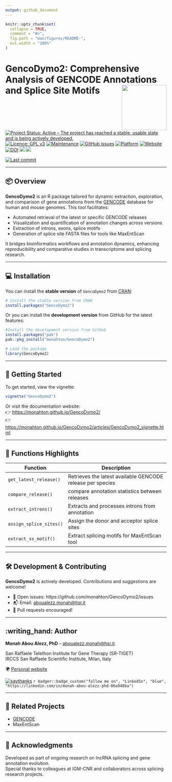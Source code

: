 ```yaml
---
output: github_document
---
```


<!-- README.md is generated from README.Rmd. Please edit that file -->

```r
knitr::opts_chunk$set(
  collapse = TRUE,
  comment = "#>",
  fig.path = "man/figures/README-",
  out.width = "100%"
)
```


# GencoDymo2: Comprehensive Analysis of GENCODE Annotations and Splice Site Motifs <img src="man/figures/GencoDymo2_logo.png" align="right" height="140"/>

[![Project Status: Active – The project has reached a stable, usable state and is being actively developed.](https://www.repostatus.org/badges/latest/active.svg)](https://www.repostatus.org/#active)
[![Licence: GPL v3](https://img.shields.io/badge/license-GPL--3-blue.svg)](https://www.gnu.org/licenses/gpl-3.0)
[![Maintenance](https://img.shields.io/badge/Maintained%3F-yes-green.svg)](https://github.com/monahton)
[![GitHub issues](https://img.shields.io/github/issues/monahton/GencoDymo2)](https://github.com/monahton/GencoDymo2/issues)
[![Platform](https://img.shields.io/badge/platform-all-green)](https://cran.r-project.org/)
[![Website](https://img.shields.io/badge/docs-website-blue)](https://monahton.github.io/GencoDymo2/)
[![DOI](https://zenodo.org/badge/DOI/10.5281/zenodo.15302316.svg)](https://doi.org/10.5281/zenodo.15302316)
[![](https://www.r-pkg.org/badges/version/GencoDymo2?color=green)](https://cran.r-project.org/package=GencoDymo2)
[![](http://cranlogs.r-pkg.org/badges/grand-total/GencoDymo2?color=green)](https://cran.r-project.org/package=GencoDymo2)

[![Last commit](https://img.shields.io/github/last-commit/monahton/GencoDymo2)](https://github.com/monahton/GencoDymo2/commits/main)


---

## 📦 Overview

**GencoDymo2** is an R package tailored for dynamic extraction, exploration, and comparison of gene annotations from the [GENCODE](https://www.gencodegenes.org) database for human and mouse genomes. This tool facilitates:

- Automated retrieval of the latest or specific GENCODE releases
- Visualization and quantification of annotation changes across versions
- Extraction of introns, exons, splice motifs
- Generation of splice site FASTA files for tools like MaxEntScan

It bridges bioinformatics workflows and annotation dynamics, enhancing reproducibility and comparative studies in transcriptome and splicing research.

---

## 💻 Installation

You can install the **stable version** of `GencoDymo2` from [CRAN](https://cran.r-project.org/package=GencoDymo2):

```r
# Install the stable version from CRAN
install.packages("GencoDymo2")
```
Or you can install the **development version** from GitHub for the latest features:

```r
#Install the development version from GitHub
install.packages("pak")
pak::pkg_install("monahton/GencoDymo2")
```

```r
# Load the package
library(GencoDymo2)
```


---

## 🚀 Getting Started

To get started, view the vignette:

```r
vignette("GencoDymo2")
```

Or visit the documentation website:  
👉 <https://monahton.github.io/GencoDymo2/>  
👉 <https://monahton.github.io/GencoDymo2/articles/GencoDymo2_vignette.html>

---

## 📁 Functions Highlights

| Function              | Description                                                  |
|-----------------------|--------------------------------------------------------------|
| `get_latest_release()` | Retrieves the latest available GENCODE release per species |
| `compare_release()`   | compare annotation statistics between releases                              |
| `extract_introns()`    | Extracts and processes introns from annotation              |
| `assign_splice_sites()`     | Assign the donor and acceptor splice sites                         |
| `extract_ss_motif()` | Extract splicing motifs for MaxEntScan tool            |

---

## 🛠️ Development & Contributing

**GencoDymo2** is actively developed. Contributions and suggestions are welcome!

- 🔧 Open issues: https://github.com/monahton/GencoDymo2/issues
- 📬 Email: <aboualezz.monah@hsr.it>
- 🤝 Pull requests encouraged!

---

## :writing_hand: Author

**Monah Abou Alezz, PhD** -- <aboualezz.monah@hsr.it>.  

San Raffaele Telethon Institute for Gene Therapy (SR-TIGET)  
IRCCS San Raffaele Scientific Institute, Milan, Italy  

🌍 [Personal website](https://monahton.github.io)

[![saythanks](https://img.shields.io/badge/say-thanks-ff69b4.svg)](https://saythanks.io/to/monahton)
`r badger::badge_custom("follow me on", "LinkedIn", "blue", "https://linkedin.com/in/monah-abou-alezz-phd-06a948ba")`

---

## 🧪 Related Projects

- [GENCODE](https://www.gencodegenes.org)
- MaxEntScan

---

## 📣 Acknowledgments

Developed as part of ongoing research on lncRNA splicing and gene annotation evolution.  
Special thanks to colleagues at IGM-CNR and collaborators across splicing research projects.
